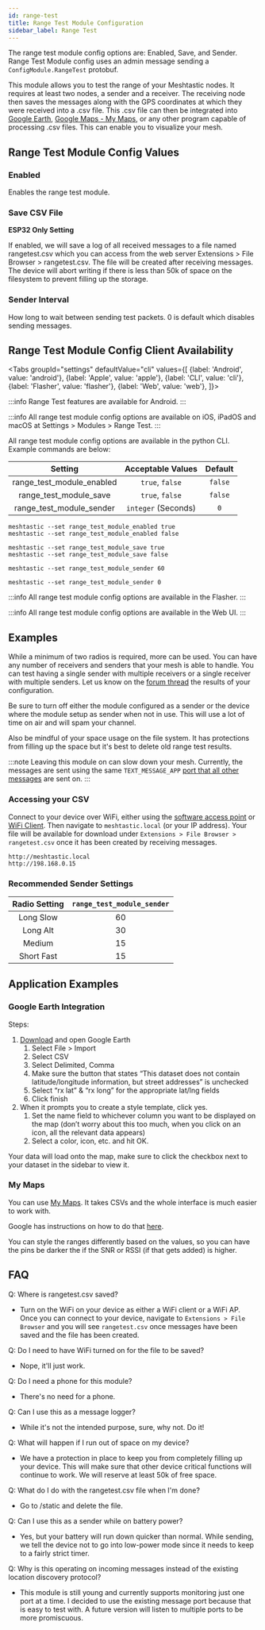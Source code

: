 ```yaml
---
id: range-test
title: Range Test Module Configuration
sidebar_label: Range Test
---
```




The range test module config options are: Enabled, Save, and Sender.  Range Test Module config uses an admin message sending a `ConfigModule.RangeTest` protobuf.

This module allows you to test the range of your Meshtastic nodes. It requires at least two nodes, a sender and a receiver. The receiving node then saves the messages along with the GPS coordinates at which they were received into a .csv file. This .csv file can then be integrated into [Google Earth](https://earth.google.com), [Google Maps - My Maps](https://mymaps.google.com), or any other program capable of processing .csv files. This can enable you to visualize your mesh.

## Range Test Module Config Values

### Enabled

Enables the range test module.

### Save CSV File

**ESP32 Only Setting**

If enabled, we will save a log of all received messages to a file named rangetest.csv which you can access from the web server Extensions > File Browser > rangetest.csv. The file will be created after receiving messages. The device will abort writing if there is less than 50k of space on the filesystem to prevent filling up the storage.

### Sender Interval

How long to wait between sending test packets. 0 is default which disables sending messages.

## Range Test Module Config Client Availability

<Tabs
groupId="settings"
defaultValue="cli"
values={[
{label: 'Android', value: 'android'},
{label: 'Apple', value: 'apple'},
{label: 'CLI', value: 'cli'},
{label: 'Flasher', value: 'flasher'},
{label: 'Web', value: 'web'},
]}>
<TabItem value="android">

:::info
Range Test features are available for Android.
:::

</TabItem>
<TabItem value="apple">

:::info
All range test module config options are available on iOS, iPadOS and macOS at Settings > Modules > Range Test.
:::

</TabItem>
<TabItem value="cli">

All range test module config options are available in the python CLI. Example commands are below:

|          Setting          |  Acceptable Values  | Default |
| :-----------------------: | :-----------------: | :-----: |
| range_test_module_enabled |   `true`, `false`   | `false` |
|  range_test_module_save   |   `true`, `false`   | `false` |
| range_test_module_sender  | `integer` (Seconds) |   `0`   |

```shell title="Enable / Disable the range test"
meshtastic --set range_test_module_enabled true
meshtastic --set range_test_module_enabled false
```

```shell title="Enable / Disable range test save"
meshtastic --set range_test_module_save true
meshtastic --set range_test_module_save false
```

```shell title="Enable range test sender (send every 60 seconds)"
meshtastic --set range_test_module_sender 60
```

```shell title="Disable range test sender"
meshtastic --set range_test_module_sender 0
```

</TabItem>
<TabItem value="flasher">

:::info
All range test module config options are available in the Flasher.
:::

  </TabItem>
  <TabItem value="web">

:::info
All range test module config options are available in the Web UI.
:::
    
  </TabItem>
</Tabs>

## Examples

While a minimum of two radios is required, more can be used. You can have any number of receivers and senders that your mesh is able to handle. You can test having a single sender with multiple receivers or a single receiver with multiple senders. Let us know on the [forum thread](https://meshtastic.discourse.group/t/new-plugin-rangetestplugin/2591) the results of your configuration.

Be sure to turn off either the module configured as a sender or the device where the module setup as sender when not in use. This will use a lot of time on air and will spam your channel.

Also be mindful of your space usage on the file system. It has protections from filling up the space but it's best to delete old range test results.

:::note
Leaving this module on can slow down your mesh. Currently, the messages are sent using the same `TEXT_MESSAGE_APP` [port that all other messages](/docs/developers/protobufs/api#portnumsproto) are sent on.
:::

### Accessing your CSV

Connect to your device over WiFi, either using the [software access point](/docs/settings/wifi#software-access-point) or [WiFi Client](/docs/settings/wifi#wifi-client). Then navigate to `meshtastic.local` (or your IP address). Your file will be available for download under `Extensions > File Browser > rangetest.csv` once it has been created by receiving messages.

```plaintext title="Example URLs"
http://meshtastic.local
http://198.168.0.15
```

### Recommended Sender Settings

| Radio Setting | `range_test_module_sender` |
| :-----------: | :------------------------: |
|   Long Slow   |             60             |
|   Long Alt    |             30             |
|    Medium     |             15             |
|  Short Fast   |             15             |



## Application Examples

### Google Earth Integration

Steps:

1. [Download](https://www.google.com/earth/versions/#download-pro) and open Google Earth
   1. Select File > Import
   2. Select CSV
   3. Select Delimited, Comma
   4. Make sure the button that states “This dataset does not contain latitude/longitude information, but street addresses” is unchecked
   5. Select “rx lat” & “rx long” for the appropriate lat/lng fields
   6. Click finish
2. When it prompts you to create a style template, click yes.
   1. Set the name field to whichever column you want to be displayed on the map (don’t worry about this too much, when you click on an icon, all the relevant data appears)
   2. Select a color, icon, etc. and hit OK.

Your data will load onto the map, make sure to click the checkbox next to your dataset in the sidebar to view it.

### My Maps

You can use [My Maps](http://mymaps.google.com). It takes CSVs and the whole interface is much easier to work with.

Google has instructions on how to do that [here](https://support.google.com/mymaps/answer/3024836?co=GENIE.Platform%3DDesktop&hl=en#zippy=%2Cstep-prepare-your-info%2Cstep-import-info-into-the-map).

You can style the ranges differently based on the values, so you can have the pins be darker the if the SNR or RSSI (if that gets added) is higher.

## FAQ

Q: Where is rangetest.csv saved?

- Turn on the WiFi on your device as either a WiFi client or a WiFi AP. Once you can connect to your device, navigate to `Extensions > File Browser` and you will see `rangetest.csv` once messages have been saved and the file has been created.

Q: Do I need to have WiFi turned on for the file to be saved?

- Nope, it'll just work.

Q: Do I need a phone for this module?

- There's no need for a phone.

Q: Can I use this as a message logger?

- While it's not the intended purpose, sure, why not. Do it!

Q: What will happen if I run out of space on my device?

- We have a protection in place to keep you from completely filling up your device. This will make sure that other device critical functions will continue to work. We will reserve at least 50k of free space.

Q: What do I do with the rangetest.csv file when I'm done?

- Go to /static and delete the file.

Q: Can I use this as a sender while on battery power?

- Yes, but your battery will run down quicker than normal. While sending, we tell the device not to go into low-power mode since it needs to keep to a fairly strict timer.

Q: Why is this operating on incoming messages instead of the existing location discovery protocol?

- This module is still young and currently supports monitoring just one port at a time. I decided to use the existing message port because that is easy to test with. A future version will listen to multiple ports to be more promiscuous.
